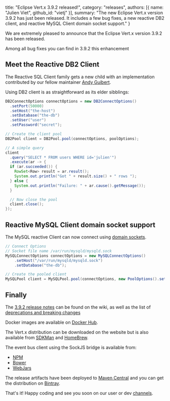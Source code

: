   title: "Eclipse Vert.x 3.9.2 released!",
  category: "releases",
  authors: [{
    name: "Julien Viet",
    github_id: "vietj"
  }],
  summary: "The new Eclipse Vert.x version 3.9.2 has just been released. It includes a few bug fixes, a new reactive DB2 client, and reactive MySQL Client domain socket support."
}

We are extremely pleased to announce that the Eclipse Vert.x version 3.9.2 has been released.

Among all bug fixes you can find in 3.9.2 this enhancement

## Meet the Reactive DB2 Client

The Reactive SQL Client family gets a new child with an implementation contributed by our fellow maintainer
[Andy Guibert](https://twitter.com/andrew_guibert).

Using DB2 client is as straightforward as its elder sibblings:

```java
DB2ConnectOptions connectOptions = new DB2ConnectOptions()
  .setPort(50000)
  .setHost("the-host")
  .setDatabase("the-db")
  .setUser("user")
  .setPassword("secret");

// Create the client pool
DB2Pool client = DB2Pool.pool(connectOptions, poolOptions);

// A simple query
client
  .query("SELECT * FROM users WHERE id='julien'")
  .execute(ar -> {
  if (ar.succeeded()) {
    RowSet<Row> result = ar.result();
    System.out.println("Got " + result.size() + " rows ");
  } else {
    System.out.println("Failure: " + ar.cause().getMessage());
  }

  // Now close the pool
  client.close();
});
```

## Reactive MySQL Client domain socket support

The MySQL reactive Client can now connect using [domain sockets](https://github.com/eclipse-vertx/vertx-sql-client/issues/521).

```java
// Connect Options
// Socket file name /var/run/mysqld/mysqld.sock
MySQLConnectOptions connectOptions = new MySQLConnectOptions()
    .setHost("/var/run/mysqld/mysqld.sock")
    .setDatabase("the-db");

// Create the pooled client
MySQLPool client = MySQLPool.pool(connectOptions, new PoolOptions().setMaxSize(5));
```

## Finally

The [3.9.2 release notes](https://github.com/vert-x3/wiki/wiki/3.9.2-Release-Notes) can be found on the wiki, as well as the
list of [deprecations and breaking changes](https://github.com/vert-x3/wiki/wiki/3.9.2-Deprecations-and-breaking-changes)

Docker images are available on [Docker Hub](https://hub.docker.com/u/vertx/).

The Vert.x distribution can be downloaded on the website but is also available from [SDKMan](http://sdkman.io/index.html) and [HomeBrew](http://brew.sh/).

The event bus client using the SockJS bridge is available from:

* [NPM](https://www.npmjs.com/package/vertx3-eventbus-client)
* [Bower](https://github.com/vert-x3/vertx-bus-bower)
* [WebJars](http://www.webjars.org/)

The release artifacts have been deployed to [Maven Central](http://search.maven.org/#search%7Cga%7C1%7Cg%3A%22io.vertx%22%20AND%20v%3A%223.9.2%22) and you can get the distribution on [Bintray](https://bintray.com/vertx/downloads/distribution/3.9.2/view).

That's it! Happy coding and see you soon on our user or dev [channels](https://vertx.io/community).
